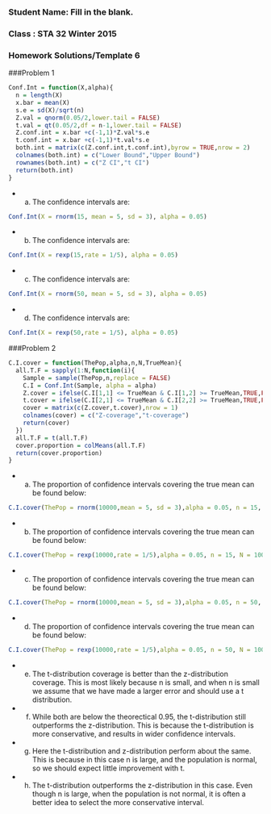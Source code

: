 ### Student Name: Fill in the blank.
### Class : STA 32 Winter 2015
### Homework Solutions/Template 6


###Problem 1
```r
Conf.Int = function(X,alpha){
  n = length(X)
  x.bar = mean(X)
  s.e = sd(X)/sqrt(n)
  Z.val = qnorm(0.05/2,lower.tail = FALSE) 
  t.val = qt(0.05/2,df = n-1,lower.tail = FALSE) 
  Z.conf.int = x.bar +c(-1,1)*Z.val*s.e
  t.conf.int = x.bar +c(-1,1)*t.val*s.e
  both.int = matrix(c(Z.conf.int,t.conf.int),byrow = TRUE,nrow = 2)
  colnames(both.int) = c("Lower Bound","Upper Bound")
  rownames(both.int) = c("Z CI","t CI")
  return(both.int)
}
```
+ (a)
The confidence intervals are:
```r
Conf.Int(X = rnorm(15, mean = 5, sd = 3), alpha = 0.05)
```
+ (b)
The confidence intervals are:
```r
Conf.Int(X = rexp(15,rate = 1/5), alpha = 0.05)
```
+ (c)
The confidence intervals are:
```r
Conf.Int(X = rnorm(50, mean = 5, sd = 3), alpha = 0.05)
```
+ (d)
The confidence intervals are:
```r
Conf.Int(X = rexp(50,rate = 1/5), alpha = 0.05)
```
###Problem 2
```r
C.I.cover = function(ThePop,alpha,n,N,TrueMean){
  all.T.F = sapply(1:N,function(i){
    Sample = sample(ThePop,n,replace = FALSE)
    C.I = Conf.Int(Sample, alpha = alpha)
    Z.cover = ifelse(C.I[1,1] <= TrueMean & C.I[1,2] >= TrueMean,TRUE,FALSE)
    t.cover = ifelse(C.I[2,1] <= TrueMean & C.I[2,2] >= TrueMean,TRUE,FALSE)
    cover = matrix(c(Z.cover,t.cover),nrow = 1)
    colnames(cover) = c("Z-coverage","t-coverage")
    return(cover)
  })
  all.T.F = t(all.T.F)
  cover.proportion = colMeans(all.T.F)
  return(cover.proportion)
}
```
+ (a)
The proportion of confidence intervals covering the true mean can be found below:
```r
C.I.cover(ThePop = rnorm(10000,mean = 5, sd = 3),alpha = 0.05, n = 15, N = 10000,TrueMean = 5)
```
+ (b)
The proportion of confidence intervals covering the true mean can be found below:
```r
C.I.cover(ThePop = rexp(10000,rate = 1/5),alpha = 0.05, n = 15, N = 10000,TrueMean = 5)
```
+ (c)
The proportion of confidence intervals covering the true mean can be found below:
```r
C.I.cover(ThePop = rnorm(10000,mean = 5, sd = 3),alpha = 0.05, n = 50, N = 10000,TrueMean = 5)
```
+ (d)
The proportion of confidence intervals covering the true mean can be found below:
```r
C.I.cover(ThePop = rexp(10000,rate = 1/5),alpha = 0.05, n = 50, N = 10000,TrueMean = 5)
```
+ (e) The t-distribution coverage is better than the z-distribution coverage.  This is most likely because n is small, and when n is small we assume that we have made a larger error and should use a t distribution.

+ (f) While both are below the theorectical 0.95, the t-distribution still outperforms the z-distribution.  This is because the t-distribution is more conservative, and results in wider confidence intervals.

+ (g) Here the t-distribution and z-distribution perform about the same.  This is because in this case n is large, and the population is normal, so we should expect little improvement with t.

+ (h) The t-distribution outperforms the z-distribution in this case.  Even though n is large, when the population is not normal, it is often a better idea to select the more conservative interval.